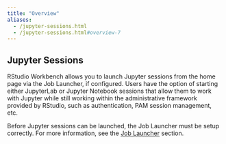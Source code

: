 ```yaml
---
title: "Overview"
aliases:
  - /jupyter-sessions.html
  - /jupyter-sessions.html#overview-7
---
```


## Jupyter Sessions {.pro-header}

RStudio Workbench allows you to launch Jupyter sessions from the home page via the Job Launcher, if configured. Users have the option of starting either JupyterLab or Jupyter Notebook sessions that allow them to work with Jupyter while still working within the administrative framework provided by RStudio, such as authentication, PAM session management, etc. 

::: {.callout-note}
Before Jupyter sessions can be launched, the Job Launcher must be setup correctly. For more information, see the [Job Launcher](../job_launcher/job_launcher.qmd) section.
:::
